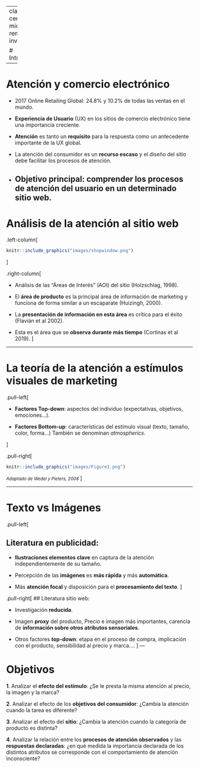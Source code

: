 
---
class: center, middle, remark-inverse 

# Introducción


---

# Atención y comercio electrónico



- 2017 Online Retailing Global: 24.8% <i class="fas fa-arrow-up"></i> y 10.2% <i class="fas fa-chart-pie"></i> de todas las ventas en el mundo.

- **Experiencia de Usuario** (UX) en los sitios de comercio electrónico tiene una importancia creciente.

- **Atención** es tanto un **requisito** para la respuesta como un antecedente importante de la UX global.

- La atención del consumidor es un **recurso escaso** y el diseño del sitio debe facilitar los procesos de atención.

- **Objetivo principal**: comprender los **procesos de atención del usuario** en un determinado sitio web.
---

# Análisis de la atención al sitio web

.left-column[ 

```r
knitr::include_graphics("images/shopwindow.png")
```
]

.right-column[

- Análisis de las "Áreas de Interés" (AOI) del sitio (Holzschlag, 1998). 

- El **área de producto** es la principal área de información de marketing y funciona de forma similar a un escaparate (Huizingh, 2000).

- La **presentación de información en esta área** es crítica para el éxito (Flavián et al 2002).

- Esta es el área que se **observa durante más tiempo** (Cortinas et al 2019).
]

---

# La teoría de la atención a estímulos visuales de marketing 

.pull-left[

- **Factores Top-down**: aspectos del individuo (expectativas, objetivos, emociones...).

- **Factores Bottom-up**: características del estímulo visual (texto, tamaño, color, forma...) También se denominan *atmospherics*.

]

.pull-right[

```r
knitr::include_graphics("images/Figure1.png")
```
<small><i>Adaptado de Wedel y Pieters, 2008</i></small>
]

---

# Texto vs Imágenes

.pull-left[

## Literatura en publicidad: 

- **Ilustraciones elementos clave** en  captura de la atención independientemente de su tamaño.

- Percepción de las **imágenes** es **más rápida** y más **automática**.

- Más **atención focal** y disposición para el **procesamiento del texto**.
]

.pull-right[
## Literatura sitio web:

- Investigación **reducida**.

- Imagen  **proxy** del producto, Precio e imagen más importantes, carencia de **información sobre otros atributos sensoriales**.

- Otros factores **top-down**: etapa en el proceso de compra, implicación con el producto, sensibilidad al precio y marca....
]
---

# Objetivos

**1**.	Analizar el **efecto del estímulo**: ¿Se le presta la misma atención al precio, la imagen y la marca?

**2**.	Analizar el efecto de los **objetivos del consumidor**: ¿Cambia la atención cuando la tarea es diferente?

**3**. Analizar el efecto del **sitio**: ¿Cambia la atención cuando la categoría de producto es distinta?

**4**. Analizar la relación entre los **procesos de atención observados** y las **respuestas declaradas**: ¿en qué medida la importancia declarada de los distintos atributos se corresponde con el comportamiento de atención inconsciente?
